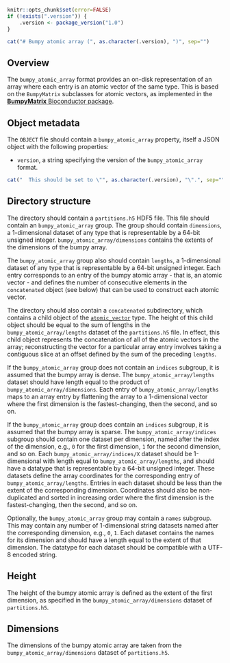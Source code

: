 ```r
knitr::opts_chunk$set(error=FALSE)
if (!exists(".version")) {
    .version <- package_version("1.0")
}
```

```r
cat("# Bumpy atomic array (", as.character(.version), ")", sep="")
```

## Overview

The `bumpy_atomic_array` format provides an on-disk representation of an array where each entry is an atomic vector of the same type.
This is based on the `BumpyMatrix` subclasses for atomic vectors, as implemented in the [**BumpyMatrix** Bioconductor package](https://bioconductor.org/packages/BumpyMatrix).

## Object metadata

The `OBJECT` file should contain a `bumpy_atomic_array` property, itself a JSON object with the following properties:

- `version`, a string specifying the version of the `bumpy_atomic_array` format.
```r
cat("  This should be set to \"", as.character(.version), "\".", sep="")
```

## Directory structure

The directory should contain a `partitions.h5` HDF5 file.
This file should contain an `bumpy_atomic_array` group.
The group should contain `dimensions`, a 1-dimensional dataset of any type that is representable by a 64-bit unsigned integer.
`bumpy_atomic_array/dimensions` contains the extents of the dimensions of the bumpy array.

The `bumpy_atomic_array` group also should contain `lengths`, a 1-dimensional dataset of any type that is representable by a 64-bit unsigned integer.
Each entry corresponds to an entry of the bumpy atomic array - that is, an atomic vector -
and defines the number of consecutive elements in the `concatenated` object (see below) that can be used to construct each atomic vector.

The directory should also contain a `concatenated` subdirectory, which contains a child object of the [`atomic_vector`](../atomic_vector) type.
The height of this child object should be equal to the sum of lengths in the `bumpy_atomic_array/lengths` dataset of the `partitions.h5` file.
In effect, this child object represents the concatenation of all of the atomic vectors in the array;
reconstructing the vector for a particular array entry involves taking a contiguous slice at an offset defined by the sum of the preceding `lengths`.

If the `bumpy_atomic_array` group does not contain an `indices` subgroup, it is assumed that the bumpy array is dense.
The `bumpy_atomic_array/lengths` dataset should have length equal to the product of `bumpy_atomic_array/dimensions`.
Each entry of `bumpy_atomic_array/lengths` maps to an array entry by flattening the array to a 1-dimensional vector where the first dimension is the fastest-changing, then the second, and so on.

If the `bumpy_atomic_array` group does contain an `indices` subgroup, it is assumed that the bumpy array is sparse.
The `bumpy_atomic_array/indices` subgroup should contain one dataset per dimension, named after the index of the dimension, e.g., `0` for the first dimension, `1` for the second dimension, and so on.
Each `bumpy_atomic_array/indices/X` dataset should be 1-dimensional with length equal to `bumpy_atomic_array/lengths`, and should have a datatype that is representable by a 64-bit unsigned integer.
These datasets define the array coordinates for the corresponding entry of `bumpy_atomic_array/lengths`.
Entries in each dataset should be less than the extent of the corresponding dimension.
Coordinates should also be non-duplicated and sorted in increasing order where the first dimension is the fastest-changing, then the second, and so on.

Optionally, the `bumpy_atomic_array` group may contain a `names` subgroup.
This may contain any number of 1-dimensional string datasets named after the corresponding dimension, e.g., `0`, `1`.
Each dataset contains the names for its dimension and should have a length equal to the extent of that dimension.
The datatype for each dataset should be compatible with a UTF-8 encoded string.

## Height

The height of the bumpy atomic array is defined as the extent of the first dimension, as specified in the `bumpy_atomic_array/dimensions` dataset of `partitions.h5`.

## Dimensions

The dimensions of the bumpy atomic array are taken from the `bumpy_atomic_array/dimensions` dataset of `partitions.h5`.

